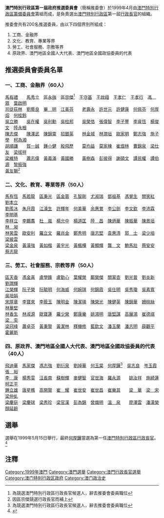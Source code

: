 '''澳門特別行政區第一屆政府推選委員會'''（簡稱推委會）於1999年4月由[[澳門特別行政區籌備委員會|澳門特別行政區籌備委員會]]籌組而成，是負責選出[[澳門特別行政區|澳門特別行政區]]第一屆[[澳門特別行政區行政長官|行政長官]]的組織。

推委會共有200名推選委員，由以下四個界別所組成：
#工商、金融界
#文化、教育、專業等界
#勞工、社會服務、宗教等界
#原政界、澳門地區全國人大代表、澳門地區全國政協委員的代表

==推選委員會委員名單==

===一、工商、金融界（60人）===
[[馬有禮|馬有禮]]　　[[馬秀立|馬秀立]]　[[區永強|區永強]]　[[區宗傑|區宗傑]]<ref name="">為競選澳門特別行政區行政長官候選人，辭去推委會委員職位</ref>　[[王守基|王守基]]　[[王啟翔|王啟翔]]　[[王孝仁|王孝仁]]　[[王孝行|王孝行]]　[[馮眾|馮　眾]]　[[葉啟明|葉啟明]]<br />[[司徒荻林|司徒荻林]]　[[劉藝良|劉藝良]]　[[畢明|畢　明]]　[[江美芬|江美芬]]　　[[老壽永|老壽永]]　[[許世元|許世元]]　[[許健康|許健康]]　[[何佩芬|何佩芬]]　[[何厚炤|何厚炤]]　[[何桂鈴|何桂鈴]]<br />[[吳立勝|吳立勝]]　　[[吳在權|吳在權]]　[[吳利勳|吳利勳]]　[[吳柱邦|吳柱邦]]　　[[吳榮恪|吳榮恪]]　[[張偉智|張偉智]]　[[李子豐|李子豐]]　[[李睿恆|李睿恆]]　[[楊俊文|楊俊文]]　[[陸永根|陸永根]]<br />[[陳志傑|陳志傑]]　　[[陳澤武|陳澤武]]　[[陳錦靈|陳錦靈]]　[[招銀英|招銀英]]　　[[林金城|林金城]]　[[林潤垣|林潤垣]]　[[歐家明|歐家明]]　[[鄭志強_(澳門)|鄭志強]]　[[施子學|施子學]]　[[柯為湘|柯為湘]]<br />[[胡順謙|胡順謙]]　　[[賀一誠|賀一誠]]　[[鍾小健|鍾小健]]　[[殷飛歷|殷飛歷]]　　[[莫均益|莫均益]]　[[莫家棟|莫家棟]]　[[崔煜林|崔煜林]]　[[曹錦泉|曹錦泉]]　[[梁仕友|梁仕友]]　[[梁拔祥|梁拔祥]]<br />[[梁維特|梁維特]]　　[[蕭志偉|蕭志偉]]　[[黃義滿|黃義滿]]　[[黃國勝|黃國勝]]　　[[黃樹森|黃樹森]]　[[彭彼得|彭彼得]]　[[謝碩文|謝碩文]]　[[譚民權|譚民權]]　[[譚伯源|譚伯源]]　[[黎振強|黎振強]]<br />[[黃友獅|黃友獅]]<ref>因區宗傑競選行政長官而補上</ref>

===二、文化、教育、專業等界（50人）===
[[馬有恆|馬有恆]]　[[馬若龍|馬若龍]]　[[區秉光|區秉光]]　[[區金蓉|區金蓉]]　[[孔智剛|孔智剛]]　[[尤淑瑞|尤淑瑞]]　[[鄧祖基|鄧祖基]]　[[馮覺生|馮覺生]]　[[關笑紅|關笑紅]]　[[劉本立|劉本立]]<br />[[劉羨冰|劉羨冰]]　[[朱月霞|朱月霞]]　[[江濠生|江濠生]]　[[許輝年|許輝年]]　[[何美華|何美華]]　[[余惠鶯|余惠鶯]]　[[李公劍|李公劍]]　[[李文欽|李文欽]]　[[李沛霖|李沛霖]]　[[李明基|李明基]]<br />[[李祥立|李祥立]]　[[李鵬翥|李鵬翥]]　[[杜嵐|杜　嵐]]　[[楊允中|楊允中]]　[[楊道匡|楊道匡]]　[[陸昌|陸　昌]]　[[陳炳華|陳炳華]]　[[陳振華|陳振華]]　[[陳景垣|陳景垣]]　[[林昶|林　昶]]<br />[[林笑雲|林笑雲]]　[[歐安利|歐安利]]　[[羅立文|羅立文]]　[[羅肖金|羅肖金]]　[[鄭秀明|鄭秀明]]　[[唐志堅|唐志堅]]　[[袁惠清|袁惠清]]　[[郭士|郭　士]]　[[梁少培|梁少培]]　[[梁披雲|梁披雲]]<br />[[梁金泉_(1949年)|梁金泉]]　[[黃漢強|黃漢強]]　[[黃如楷|黃如楷]]　[[黃宇光|黃宇光]]　[[黃楓樺|黃楓樺]]　[[黃顯輝|黃顯輝]]　[[龔文|龔　文]]　[[鮑馬壯|鮑馬壯]]　[[蔡安安|蔡安安]]　[[蔡志龍|蔡志龍]]

===三、勞工、社會服務、宗教等界（50人）===
[[區天香|區天香]]　[[馮金喜|馮金喜]]　[[盧學鋒|盧學鋒]]　[[盧勤心|盧勤心]]　[[葉耀榮|葉耀榮]]　[[鄺榮傑|鄺榮傑]]　[[關翠杏|關翠杏]]　[[劉光普|劉光普]]　[[劉炎新|劉炎新]]　[[劉潤輝|劉潤輝]]<br />[[江榮輝|江榮輝]]　[[阮子榮|阮子榮]]　[[阮毓明|阮毓明]]　[[何海威|何海威]]　[[何婉琪|何婉琪]]　[[何錦霞|何錦霞]]　[[吳仕明|吳仕明]]　[[吳秀瓊|吳秀瓊]]　[[吳素寬|吳素寬]]　[[吳培娟|吳培娟]]<br />[[宋厚章|宋厚章]]　[[李寶來|李寶來]]　[[李筱玉|李筱玉]]　[[陳明金|陳明金]]　[[陳潔瑛|陳潔瑛]]　[[陳榮光|陳榮光]]　[[陳健英|陳健英]]　[[陳錦華_(澳門)|陳錦華]]　[[姍桃絲|姍桃絲]]　[[林華堅|林華堅]]<br />[[林香生|林香生]]　[[林淑源|林淑源]]　[[歐寶蓮|歐寶蓮]]　[[羅少榮|羅少榮]]　[[鄭康樂|鄭康樂]]　[[姚鴻明|姚鴻明]]　[[唐堅謀|唐堅謀]]　[[高展鴻|高展鴻]]　[[崔德祺|崔德祺]]　[[梁奀|梁　奀]]<br />[[梁冠峰|梁冠峰]]　[[蕭卓芬|蕭卓芬]]　[[黃秉賢|黃秉賢]]　[[黃潔林|黃潔林]]　[[釋機修|釋機修]]　[[藍欽文|藍欽文]]　[[潘玉蘭|潘玉蘭]]　[[潘志明|潘志明]]　[[薛觀平|薛觀平]]　[[霍麗斯|霍麗斯]]

===四、原政界、澳門地區全國人大代表、澳門地區全國政協委員的代表（40人）===
[[飛迪華|飛迪華]]　[[馬家傑|馬家傑]]　[[馮志強_(澳門)|馮志強]]　[[劉衍泉|劉衍泉]]　[[劉焯華|劉焯華]]　[[何玉棠|何玉棠]]　[[何厚鏵|何厚鏵]]<ref name="">為競選澳門特別行政區行政長官候選人，辭去推委會委員職位</ref>　[[吳志良|吳志良]]　[[岑玉霞|岑玉霞]]　[[張裕_(澳門政治人物)|張　裕]]<br />[[李康_(澳門)|李　康]]　[[楊秀雯|楊秀雯]]　[[汪長南|汪長南]]　[[蘇樹輝|蘇樹輝]]　[[麥健智|麥健智]]　[[官世海|官世海]]　[[羅永源|羅永源]]　　[[姚汝祥|姚汝祥]]　[[施綺蓮|施綺蓮]]　[[柯正平|柯正平]]<br />[[鍾立雄|鍾立雄]]　[[唐星樵|唐星樵]]　[[高開賢|高開賢]]　[[崔耀|崔　耀]]　[[崔世安|崔世安]]　[[崔世昌|崔世昌]]　[[崔樂其|崔樂其]]　　[[梁華_(澳門)|梁　華]]　[[梁宋|梁　宋]]　[[梁仲虬|梁仲虬]]<br />[[梁慶庭|梁慶庭]]　[[梁慶球|梁慶球]]　[[梁秀珍_(澳门)|梁秀珍]]　[[梁官漢|梁官漢]]　[[彭為錦|彭為錦]]　[[曾熾明|曾熾明]]　[[溫泉_(澳門)|溫　泉]]　　[[廖澤雲|廖澤雲]]　[[潘漢榮|潘漢榮]]　[[顏延齡|顏延齡]]

==選舉==
{{Election box begin|名稱= 1999年澳門特別行政區行政長官選舉}}
{{Election box candidate with party link
  |政黨   = 獨立
  |候選人 = [[何厚鏵|何厚鏵]]
  |票數   = 163
  |百分比 = 82.74
  |增減   = 
  |當選   = yes
}}
{{Election box candidate with party link
  |政黨   = 獨立
  |候選人 = [[區宗傑|區宗傑]]
  |票數   = 34
  |百分比 = 17.26
  |增減   =
}}
{{Election box majority
  |票數   = 129
  |百分比 = 
  |增減   = 
}}
{{Election box total valid
  |票數   = 197
  |百分比 = 
  |增減   = 
}}
{{Election box rejected
   |票數   = 2
   |百分比 = 
   |增減   = 
}}
{{Election box end}}
選舉在1999年5月15日舉行，最終[[何厚鏵|何厚鏵]]當選為第一任[[澳門特別行政區行政長官|澳門特別行政區行政長官]]。<ref>{{cite web |title=1999年5月15日 何厚铧当选澳门特区首任行政长官 |url=http://www.people.com.cn/GB/historic/0515/6297.html |publisher=人民日報 |accessdate=2019-04-19 |archive-date=2011-10-20 |archive-url=https://web.archive.org/web/20111020140645/http://www.people.com.cn/GB/historic/0515/6297.html |dead-url=no }}</ref>

==注釋==
<div class="references-small">
<references />
</div>

{{澳門選舉}}
[[Category:1999年澳門|Category:1999年澳門]]
[[Category:澳門選舉|Category:澳門選舉]]
[[Category:澳門行政長官選舉|Category:澳門行政長官選舉]]
[[Category:澳门特别行政区政府|Category:澳门特别行政区政府]]
[[Category:澳门政治史|Category:澳门政治史]]